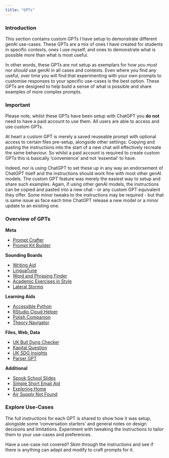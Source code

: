 ```yaml
---
title: "GPTs"
---
```


### Introduction

::: {.callout-note title="Section Overview"}
This section contains custom GPTs I have setup to demonstrate different genAI use-cases. These GPTs are a mix of ones I have created for students in specific contexts, ones I use myself, and ones to demonstrate what is possible more than what is most useful.

In other words, these GPTs are not setup as exemplars for how you *must* nor *should* use genAI in all cases and contexts. Even where you find any useful, over time you will find that experimenting with your own prompts to customise responses to your specific use-cases is the best option. These GPTs are designed to help build a sense of what is possible and share examples of more complex prompts.

:::

### Important

::: {.callout-important title="No Paid Account Required"}
Please note, whilst these GPTs have been setup with ChatGPT you **do not** need to have a paid account to use them. All users are able to access and use custom GPTs.

At heart a custom GPT is merely a saved reuseable prompt with optional access to certain files pre-setup, alongside other settings. Copying and pasting the instructions into the start of a new chat will effectively recreate the same behaviour. So whilst a paid account is required to create custom GPTs this is basically 'convenience' and not 'essential' to have.

Indeed, nor is using ChatGPT to set these up in any way an endorsement of ChatGPT itself and the instructions should work fine with most other genAI models. The custom GPT feature was merely the easiest way to setup and share such examples. Again, if using other genAI models, the instructions can be copied and pasted into a new chat - or any custom GPT equivalent they offer. Some minor tweaks to the instructions may be required - but that is same issue as face each time ChatGPT release a new model or a minor update to an existing one.
:::

### Overview of GPTs

**Meta**

- [Prompt Crafter](gpts/prompt-crafter.qmd)
- [Prompt Kit Builder](gpts/prompt-kit-builder.qmd)

**Sounding Boards**

- [Writing Aid](gpts/writing-aid.qmd)
- [LinguaTune](gpts/linguatune.qmd)
- [Word and Phrasing Finder](gpts/word-phrasing-finder.qmd)
- [Academic Exercises in Style](gpts/academic-exercises.qmd)
- [Lateral Storms](gpts/lateral-storms.qmd)

**Learning Aids**

- [Accessible Python](gpts/accessible-python.qmd)
- [RStudio Cloud Helper](gpts/rstudio-helper.qmd)
- [Polish Companion](gpts/polish-companion.qmd)
- [Theory Navigator](gpts/theory-navigator.qmd)

**Files, Web, Data**

- [UK Bull Dung Checker](gpts/uk-bull-dung.qmd)
- [Kapital Question](gpts/kapital-question.qmd)
- [UK SDG Insights](gpts/uk-sdg-insights.qmd)
- [Parser GPT](gpts/parser-gpt.qmd)

**Additional**

- [Spook School Slides](gpts/spook-school.qmd)
- [Simple Short Email Aid](gpts/simple-short-email.qmd)
- [Exploring Home](gpts/exploring-home.qmd)
- [Air Supply Not Found](gpts/air-supply-not-found.qmd)

### Explore Use-Cases

::: experiment
The full instructions for each GPT is shared to show how it was setup, alongside some 'conversation starters' and general notes on design decisions and limitations. Experiment with tweaking the instructions to tailor them to your use-cases and preferences.

Have a use-case not covered? Skim through the instructions and see if there is anything can adapt and modify to craft prompts for it.
:::

